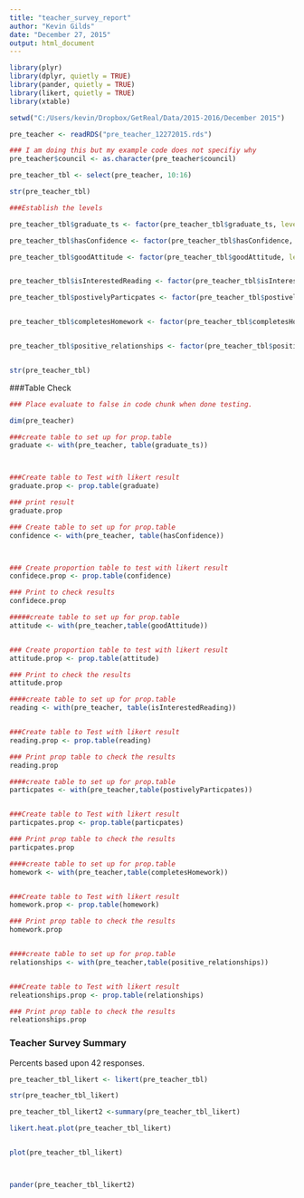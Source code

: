 ```yaml
---
title: "teacher_survey_report"
author: "Kevin Gilds"
date: "December 27, 2015"
output: html_document
---
```


```r
library(plyr)
library(dplyr, quietly = TRUE)
library(pander, quietly = TRUE)
library(likert, quietly = TRUE)
library(xtable)

```

```r
setwd("C:/Users/kevin/Dropbox/GetReal/Data/2015-2016/December 2015")

pre_teacher <- readRDS("pre_teacher_12272015.rds")


```


```r
### I am doing this but my example code does not specifiy why
pre_teacher$council <- as.character(pre_teacher$council) 

```


```r
pre_teacher_tbl <- select(pre_teacher, 10:16)

str(pre_teacher_tbl)

###Establish the levels 

pre_teacher_tbl$graduate_ts <- factor(pre_teacher_tbl$graduate_ts, levels=c("Strongly Disagree", "Disagree", "Slightly Disagree", "Neither Agree nor Disagree", "Slightly  Agree", "Agree", "Strongly Agree"),ordered = TRUE)

pre_teacher_tbl$hasConfidence <- factor(pre_teacher_tbl$hasConfidence, levels=c("Strongly Disagree", "Disagree", "Slightly Disagree", "Neither Agree nor Disagree", "Slightly  Agree", "Agree", "Strongly Agree"),ordered = TRUE)

pre_teacher_tbl$goodAttitude <- factor(pre_teacher_tbl$goodAttitude, levels=c("Strongly Disagree", "Disagree", "Slightly Disagree", "Neither Agree nor Disagree", "Slightly  Agree", "Agree", "Strongly Agree"),ordered = TRUE)


pre_teacher_tbl$isInterestedReading <- factor(pre_teacher_tbl$isInterestedReading, levels=c("Strongly Disagree", "Disagree", "Slightly Disagree", "Neither Agree nor Disagree", "Slightly Agree", "Agree", "Strongly Agree"),ordered = TRUE)

pre_teacher_tbl$postivelyParticpates <- factor(pre_teacher_tbl$postivelyParticpates, levels=c("Strongly Disagree", "Disagree", "Slightly Disagree", "Neither Agree nor Disagree", "Slightly  Agree", "Agree", "Strongly Agree"),ordered = TRUE)


pre_teacher_tbl$completesHomework <- factor(pre_teacher_tbl$completesHomework, levels=c("Strongly Disagree", "Disagree", "Slightly Disagree", "Neither Agree nor Disagree", "Slightly  Agree", "Agree", "Strongly Agree"),ordered = TRUE)


pre_teacher_tbl$positive_relationships <- factor(pre_teacher_tbl$positive_relationships, levels=c("Strongly Disagree", "Disagree", "Slightly Disagree", "Neither Agree nor Disagree", "Slightly  Agree", "Agree", "Strongly Agree"),ordered = TRUE)


str(pre_teacher_tbl)

```


###Table Check

```r

### Place evaluate to false in code chunk when done testing. 

dim(pre_teacher)

###create table to set up for prop.table
graduate <- with(pre_teacher, table(graduate_ts))



###Create table to Test with likert result
graduate.prop <- prop.table(graduate)

### print result
graduate.prop

### Create table to set up for prop.table
confidence <- with(pre_teacher, table(hasConfidence))



### Create proportion table to test with likert result
confidece.prop <- prop.table(confidence)

### Print to check results
confidece.prop

#####create table to set up for prop.table
attitude <- with(pre_teacher,table(goodAttitude))


### Create proportion table to test with likert result
attitude.prop <- prop.table(attitude)

### Print to check the results
attitude.prop

####create table to set up for prop.table
reading <- with(pre_teacher, table(isInterestedReading))


###Create table to Test with likert result
reading.prop <- prop.table(reading)

### Print prop table to check the results
reading.prop

####create table to set up for prop.table
particpates <- with(pre_teacher,table(postivelyParticpates))


###Create table to Test with likert result
particpates.prop <- prop.table(particpates)

### Print prop table to check the results
particpates.prop

####create table to set up for prop.table
homework <- with(pre_teacher,table(completesHomework))


###Create table to Test with likert result
homework.prop <- prop.table(homework)

### Print prop table to check the results
homework.prop


####create table to set up for prop.table
relationships <- with(pre_teacher,table(positive_relationships))


###Create table to Test with likert result
releationships.prop <- prop.table(relationships)

### Print prop table to check the results
releationships.prop


```


### Teacher Survey Summary

Percents based upon 42 responses. 

```r

pre_teacher_tbl_likert <- likert(pre_teacher_tbl)

str(pre_teacher_tbl_likert)

pre_teacher_tbl_likert2 <-summary(pre_teacher_tbl_likert)

likert.heat.plot(pre_teacher_tbl_likert)


plot(pre_teacher_tbl_likert)




```

```r

pander(pre_teacher_tbl_likert2)


```



